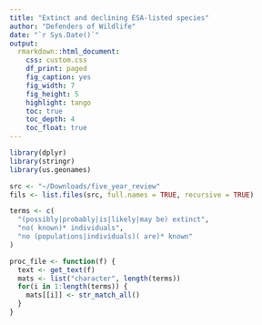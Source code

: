 ```yaml
---
title: "Extinct and declining ESA-listed species"
author: "Defenders of Wildlife"
date: "`r Sys.Date()`"
output:
  rmarkdown::html_document:
    css: custom.css
    df_print: paged
    fig_caption: yes
    fig_width: 7
    fig_height: 5
    highlight: tango
    toc: true
    toc_depth: 4
    toc_float: true
---
```


<script async defer src="https://hypothes.is/embed.js"></script>

```r
library(dplyr)
library(stringr)
library(us.geonames)

src <- "~/Downloads/five_year_review"
fils <- list.files(src, full.names = TRUE, recursive = TRUE)

terms <- c(
  "(possibly|probably|is|likely|may be) extinct",
  "no( known)* individuals",
  "no (populations|individuals)( are)* known"
)
```

```r
proc_file <- function(f) {
  text <- get_text(f)
  mats <- list("character", length(terms))
  for(i in 1:length(terms)) {
    mats[[i]] <- str_match_all()
  }
}
```
